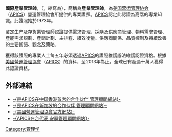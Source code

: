 '''國際產業管理師'''，（{{lang-en|Certified in Production and Inventory Management}}，縮寫為{{lang|en|[[CPIM|CPIM]]}}），簡稱為'''產業管理師'''，為[[美国营运管理协会|美国营运管理协会]]（[[APICS|APICS]]）營運管理協會所提供的專業證照。[[APICS|APICS]]認定此認證為高階的專業知識。此證照始於1973年。

鉴定生产及存货業管理師認證提供需求管理、採購及供應商管理、物料需求管理、產能需求規劃、產銷計劃、主排程、績效衡量、供應商關係、品質控制及持續改善的主要術語、觀念及策略。

獲得該證照的專業人士每五年必須透過[[APICS|APICS]]的證照維護辦法維護認證資格。根據[[美國營運管理協會|美國營運管理協會]]（[[APICS|APICS]]）的資料，至2013年為止，全球已有超過十萬人獲得此認證資格。

==外部連結==
*[http://www.apics.hk/ -{是APICS在中国香港首席的合作伙伴 管理顧問網站}- ]{{Wayback|url=http://www.apics.hk/ |date=20150120034246 }} {{zh-hk}}
*[http://www.apics.sg/ -{是APICS在新加坡的合作伙伴 管理顧問網站}- ]{{Wayback|url=http://www.apics.sg/ |date=20190215180801 }} {{en}}
*[https://web.archive.org/web/20090506193443/http://www.apics.org/default.htm -{美國營運管理協會官方網站}- ] {{en}}
*[http://www.anser.com.tw/ -{APICS在台代表 安瑟管理顧問網站}-]{{Wayback|url=http://www.anser.com.tw/ |date=20090327163403 }}{{zh-tw}}

[[Category:管理学|Category:管理学]]